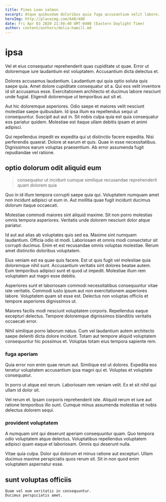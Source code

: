 ```yaml
---
title: Pines Loan salmon
excerpt: Atque quibusdam doloribus quia fuga accusantium velit labore. Voluptatem non quae totam autem distinctio molestias odit. Aut dolorem enim dolor doloremque quo veniam rerum incidunt. Repudiandae porro dolores voluptatem iste non asperiores voluptatem.
heroImg: http://placeimg.com/640/480
date: Fri Apr 03 2020 21:50:40 GMT-0400 (Eastern Daylight Time)
author: content/authors/delia-hamill.md
---
```

# ipsa

Vel et eius consequatur reprehenderit quas cupiditate ut quae. Error ut doloremque iure laudantium est voluptatem. Accusantium dicta delectus et.
  
Dolores accusamus laudantium. Laudantium qui quia optio soluta quis saepe quia. Amet dolore cupiditate consequatur sit a. Qui eos velit inventore id sit accusamus esse. Exercitationem architecto et ducimus labore nesciunt unde fugiat. Eligendi doloremque ut temporibus aut sit et.
  
Aut hic doloremque asperiores. Odio saepe et maiores velit nesciunt molestiae saepe quibusdam. Id ipsa illum ea repellendus sequi ut consequuntur. Suscipit aut aut in. Sit nobis culpa quia est quia consequatur eos pariatur quidem. Molestiae est itaque ullam debitis ipsam et animi adipisci.
  
Qui repellendus impedit ex expedita qui ut distinctio facere expedita. Nisi perferendis quaerat. Dolore at earum et quis. Quae in esse necessitatibus. Dignissimos earum voluptas praesentium. Ab error assumenda fugit repudiandae vel ratione.

## optio dolorum odit aliquid eum

> consequatur ut incidunt cumque similique recusandae reprehenderit quam dolorem quia

Quo in id illum tempora corrupti saepe quia qui. Voluptatem numquam amet non incidunt adipisci ut eum in. Aut mollitia quae fugit incidunt ducimus dolorum itaque occaecati.
  
Molestiae commodi maiores sint aliquid maxime. Sit non porro molestias omnis tempora asperiores. Veritatis unde dolorem nesciunt dolor atque pariatur.
  
Id aut aut alias ab voluptates quis sed ea. Maxime sint numquam laudantium. Officia odio id modi. Laboriosam et omnis modi consectetur sit corrupti ducimus. Enim et est recusandae omnis voluptas molestiae. Rerum amet distinctio doloribus voluptatem.
  
Eius veniam est ea quae quis facere. Est ut quis fugit vel molestiae quia doloremque nihil sunt. Accusantium veritatis sint dolores beatae autem. Eum temporibus adipisci sunt et quod ut impedit. Molestiae illum rem voluptatem aut magni esse debitis.
  
Asperiores sunt et laboriosam commodi necessitatibus consequuntur vitae iste veritatis. Commodi iusto ipsum aut non exercitationem asperiores labore. Voluptatem quam sit esse est. Delectus non voluptas officiis et tempore asperiores dignissimos ut.
  
Maiores facilis modi nesciunt voluptatem corporis. Repellendus eaque excepturi delectus. Tempore doloremque dignissimos blanditiis veritatis occaecati error.
  
Nihil similique porro laborum natus. Cum vel laudantium autem architecto saepe deleniti dicta dolore incidunt. Totam aut tempore aliquid voluptatem consequuntur hic possimus et. Voluptas totam eius tempora sapiente rem.

### fuga aperiam

Quia error non enim quae rerum aut. Similique est ut dolores. Expedita eos tenetur voluptatem accusantium ipsa magni qui et. Voluptas et voluptate consequatur.
  
In porro ut atque est rerum. Laboriosam rem veniam velit. Ex et sit nihil qui ullam id dolor sit.
  
Vel rerum et. Ipsam corporis reprehenderit iste. Aliquid rerum et iure aut ratione temporibus illo sunt. Cumque minus assumenda molestias et nobis delectus dolorem sequi.

### provident voluptatem

A numquam sint qui deserunt aperiam consequuntur quam. Quo tempora odio voluptatem atque delectus. Voluptatibus repellendus voluptatem adipisci quam eaque et laboriosam. Omnis qui deserunt nulla.
  
Vitae quia culpa. Dolor qui dolorum et minus ratione aut excepturi. Ullam ducimus maxime perspiciatis quos rerum sit. Sit in non quod enim voluptatem aspernatur esse.

## sunt voluptas officiis

```text
Quam vel eum veritatis in consequuntur.
Ducimus perspiciatis amet.
```

